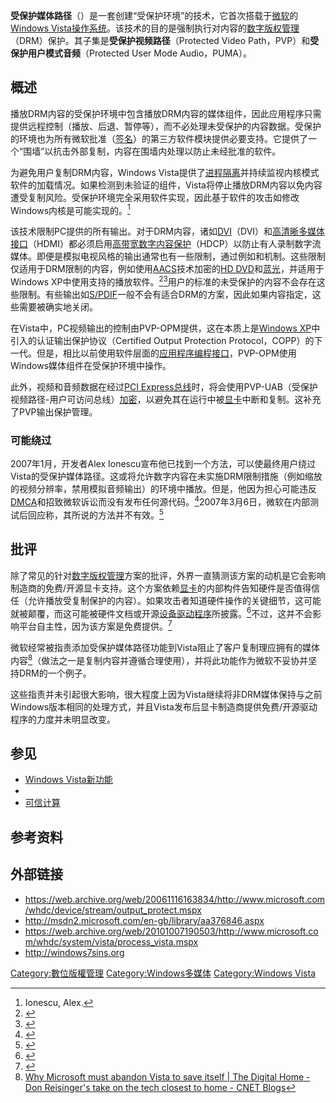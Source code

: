 {{NoteTA|G1=IT|G2=Windows}}
{{校对翻译}}
'''受保护媒体路径'''（{{lang-en|'''Protected Media Path'''}}）是一套创建“受保护环境”的技术，它首次搭载于[[微软|微软]]的[[Windows_Vista|Windows Vista]][[操作系统|操作系统]]。该技术的目的是强制执行对内容的[[数字版权管理|数字版权管理]]（DRM）保护。其子集是'''受保护视频路径'''（Protected Video Path，PVP）和'''受保护用户模式音频'''（Protected User Mode Audio，PUMA）。

== 概述 ==
播放DRM内容的受保护环境中包含播放DRM内容的媒体组件，因此应用程序只需提供远程控制（播放、后退、暂停等），而不必处理未受保护的内容数据。受保护的环境也为所有微软批准（[[數位簽章|签名]]）的第三方软件模块提供必要支持。它提供了一个“围墙”以抗击外部复制，内容在围墙内处理以防止未经批准的软件。

为避免用户复制DRM内容，Windows Vista提供了[[进程隔离|进程隔离]]并持续监视内核模式软件的加载情况。如果检测到未验证的组件，Vista将停止播放DRM内容以免内容遭受复制风险。受保护环境完全采用软件实现，因此基于软件的攻击如修改Windows内核是可能实现的。<ref name="DPinPurr">Ionescu, Alex. </ref>

该技术限制PC提供的所有输出。对于DRM内容，诸如[[DVI|DVI]]（DVI）和[[HDMI|高清晰多媒体接口]]（HDMI）都必须启用[[高带宽数字内容保护|高带宽数字内容保护]]（HDCP）以防止有人录制数字流媒体。即便是模拟电视风格的输出通常也有一些限制，通过例如{{tsl|en|Macrovision}}和{{tsl|en|CGMS-A}}机制。这些限制仅适用于DRM限制的内容，例如使用[[AACS|AACS]]技术加密的[[HD_DVD|HD DVD]]和[[藍光光碟|蓝光]]，并适用于Windows XP中使用支持的播放软件。<ref>{{Cite web |url=http://www.cyberlink.com/multi/support/answerbox_productfaq.jsp?FID=2579&nProdId=31 |title=CyberLink Customer Support - FAQ - What operating system should I have installed on my computer when playing Blu-ray Disc or HD DVD titles? |accessdate=2016-06-14 |archive-date=2007-09-27 |archive-url=https://web.archive.org/web/20070927102653/http://www.cyberlink.com/multi/support/answerbox_productfaq.jsp?FID=2579&nProdId=31 |dead-url=no }}</ref><ref>{{Cite web |url=http://www.cyberlink.com/multi/support/answerbox_productfaq.jsp?FID=2600&nProdId=31&ProdVerId=175&nCateId=4 |title=CyberLink Customer Support - FAQ - PowerDVD displays an error message "The playback of this content is not allowed with an digital output device. |accessdate=2016-06-14 |archive-date=2007-09-27 |archive-url=https://web.archive.org/web/20070927102646/http://www.cyberlink.com/multi/support/answerbox_productfaq.jsp?FID=2600&nProdId=31&ProdVerId=175&nCateId=4 |dead-url=no }}</ref>用户的标准的未受保护的内容不会存在这些限制。有些输出如[[S/PDIF|S/PDIF]]一般不会有适合DRM的方案，因此如果内容指定，这些需要被确实地关闭。

在Vista中，PC视频输出的控制由PVP-OPM提供，这在本质上是[[Windows_XP|Windows XP]]中引入的认证输出保护协议（Certified Output Protection Protocol，COPP）的下一代。但是，相比以前使用软件层面的[[应用程序接口|应用程序编程接口]]，PVP-OPM使用Windows媒体组件在受保护环境中操作。

此外，视频和音频数据在经过[[PCI_Express|PCI Express]][[总线|总线]]时，将会使用PVP-UAB（受保护视频路径-用户可访问总线）[[加密|加密]]，以避免其在运行中被[[显示卡|显卡]]中断和复制。这补充了PVP输出保护管理。

=== 可能绕过 ===
2007年1月，开发者Alex Ionescu宣布他已找到一个方法，可以使最终用户绕过Vista的受保护媒体路径。这或将允许数字内容在未实施DRM限制措施（例如缩放的视频分辨率，禁用模拟音频输出）的环境中播放。但是，他因为担心可能违反[[數字千年版權法|DMCA]]和招致微软诉讼而没有发布任何源代码。<ref>{{Cite web |url=http://www.alex-ionescu.com/?p=24 |title=Alex Ionescu’s Blog » Update on Driver Signing Bypass |access-date=2016-06-14 |archive-url=https://web.archive.org/web/20070928022036/http://www.alex-ionescu.com/?p=24 |archive-date=2007-09-28 |dead-url=yes }}</ref>2007年3月6日，微软在内部测试后回应称，其所说的方法并不有效。<ref>{{Cite web |url=http://www.alex-ionescu.com/?p=31 |title=Alex Ionescu’s Blog » Vista DRM Issue Aftermath |access-date=2016-06-14 |archive-url=https://web.archive.org/web/20070928022021/http://www.alex-ionescu.com/?p=31 |archive-date=2007-09-28 |dead-url=yes }}</ref>

== 批评 ==
除了常见的针对[[数字版权管理|数字版权管理]]方案的批评，外界一直猜测该方案的动机是它会影响制造商的免费/开源显卡支持。这个方案依赖[[显示卡|显卡]]的内部构件告知硬件是否值得信任（允许播放受复制保护的内容）。如果攻击者知道硬件操作的关键细节，这可能就被颠覆，而这可能被硬件文档或开源[[驱动程序|设备驱动程序]]所披露。<ref name="vista-cost">{{Cite journal|title=A Cost Analysis of Windows Vista Content Protection|author=[[Peter_Gutmann_(computer_scientist)|Peter Gutmann]]|url=http://www.cs.auckland.ac.nz/~pgut001/pubs/vista_cost.html|date=2006-12-26|accessdate=2007-01-28|archive-date=2007-01-26|archive-url=https://web.archive.org/web/20070126012057/http://www.cs.auckland.ac.nz/~pgut001/pubs/vista_cost.html|dead-url=no}}</ref>不过，这并不会影响平台自主性，因为该方案是免费提供。<ref>{{Cite web |url=http://msdn.microsoft.com/en-us/library/ms700168(VS.85).aspx |title=How to Play Protected Media Files (Windows) |accessdate=2016-06-14 |archive-date=2016-03-11 |archive-url=https://web.archive.org/web/20160311041719/https://msdn.microsoft.com/en-us/library/ms700168(VS.85).aspx |dead-url=no }}</ref>

微软经常被指责添加受保护媒体路径功能到Vista阻止了客户复制理应拥有的媒体内容<ref>[http://blogs.cnet.com/8301-13506_1-9785337-17.html?tag=blg.orig Why Microsoft must abandon Vista to save itself | The Digital Home - Don Reisinger's take on the tech closest to home - CNET Blogs]{{Dead link|date=2019年11月 |bot=InternetArchiveBot |fix-attempted=yes }}</ref>（做法之一是复制内容并遵循合理使用），并将此功能作为微软不妥协并坚持DRM的一个例子。  

这些指责并未引起很大影响，很大程度上因为Vista继续将非DRM媒体保持与之前Windows版本相同的处理方式，并且Vista发布后显卡制造商提供免费/开源驱动程序的力度并未明显改变。

== 参见 ==
*  [[Windows_Vista新功能|Windows Vista新功能]]
* {{tsl|en|Windows_Vista_I/O_technologies|Windows Vista I/O技术}}
* [[可信计算|可信计算]]

== 参考资料 ==
{{Reflist}}
==外部链接==
* https://web.archive.org/web/20061116163834/http://www.microsoft.com/whdc/device/stream/output_protect.mspx
* http://msdn2.microsoft.com/en-gb/library/aa376846.aspx{{Wayback|url=http://msdn2.microsoft.com/en-gb/library/aa376846.aspx |date=20080417055621 }}
* https://web.archive.org/web/20101007190503/http://www.microsoft.com/whdc/system/vista/process_vista.mspx
* http://windows7sins.org{{Wayback|url=http://windows7sins.org/ |date=20090826204530 }}

{{Windows Components}}

[[Category:數位版權管理|Category:數位版權管理]]
[[Category:Windows多媒体|Category:Windows多媒体]]
[[Category:Windows_Vista|Category:Windows Vista]]